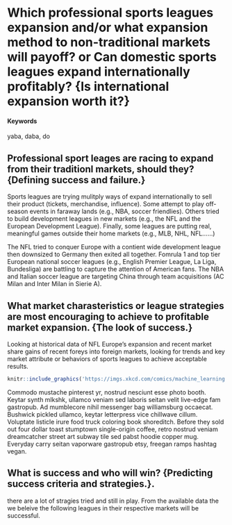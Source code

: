 # Which professional sports leagues expansion and/or what expansion method to non-traditional markets will payoff? or Can domestic sports leagues expand internationally profitably? {Is international expansion worth it?}

#### Keywords {-}

yaba, daba, do

## Professional sport leages are racing to expand from their traditionl markets, should they?{Defining success and failure.}

Sports leagues are trying mulitply ways of expand internationally to sell their product (tickets, merchandise, influence).  Some attempt to play off-season events in faraway lands (e.g., NBA, soccer friendlies).  Others tried to build development leagues in new markets (e.g., the NFL and the European Development League).  Finally, some leagues are putting real, meaningful games outside their home markets (e.g., MLB, NHL, NFL......)

The NFL tried to conquer Europe with a contient wide development league then downsized to Germany then exited all together.  Fomrula 1 and top tier European national soccer leagues (e.g., English Premier League, La Liga, Bundesliga) are battling to capture the attention of American fans.  The NBA and Italian soccer league are targeting China through team acquisitions (AC Milan and Inter Milan in Sierie A).


## What market charasteristics or league strategies are most encouraging to achieve to profitable market expansion. {The look of success.}

Looking at historical data of NFL Europe's expansion and recent market share gains of recent foreys into foreign markets, looking for trends and key market attribute or behaviors of sports leagues to achieve acceptable results.

<!-- ...or include images directly from the web. Cite your sources! -->
```r
knitr::include_graphics('https://imgs.xkcd.com/comics/machine_learning.png')
```

Commodo mustache pinterest yr, nostrud nesciunt esse  photo booth.  Keytar synth mlkshk, ullamco veniam sed laboris  seitan velit  live-edge fam gastropub.  Ad mumblecore nihil messenger bag williamsburg occaecat.  Bushwick pickled ullamco, keytar letterpress vice chillwave cillum.  Voluptate  listicle irure  food truck coloring book shoreditch.  Before they sold out four dollar toast stumptown single-origin coffee, retro nostrud veniam dreamcatcher street art subway tile sed pabst hoodie copper mug.  Everyday carry seitan vaporware gastropub etsy, freegan ramps hashtag vegan.

## What is success and who will win? {Predicting success criteria and strategies.}.

there are a lot of stragies tried and still in play.  From the available data the we beleive the following leagues in their respective markets will be successful.  
